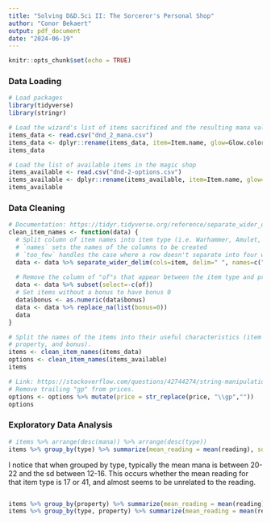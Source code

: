 ```yaml
---
title: "Solving D&D.Sci II: The Sorceror's Personal Shop"
author: "Conor Bekaert"
output: pdf_document
date: "2024-06-19"
---
```


```r
knitr::opts_chunk$set(echo = TRUE)
```

### Data Loading


```r
# Load packages
library(tidyverse)
library(stringr)

``` 


```r
# Load the wizard's list of items sacrificed and the resulting mana value
items_data <- read.csv("dnd_2_mana.csv")
items_data <- dplyr::rename(items_data, item=Item.name, glow=Glow.color, reading=Thaumometer.reading, mana=Mana.gained.from.sacrifice)
items_data
```

```r
# Load the list of available items in the magic shop
items_available <- read.csv("dnd-2-options.csv")
items_available <- dplyr::rename(items_available, item=Item.name, glow=Glow.color, reading=Thaumometer.reading, price=Price)
items_available
```


### Data Cleaning

```r
# Documentation: https://tidyr.tidyverse.org/reference/separate_wider_delim.html
clean_item_names <- function(data) {
  # Split column of item names into item type (i.e. Warhammer, Amulet, etc), the word "of" (will be deleted later), the item's property (i.e    Rage, Melancholy, Abstraction, etc), and the bonus (i.e. +1, +5, or NA in some cases). 
  # `names` sets the names of the columns to be created
  # `too_few` handles the case where a row doesn't separate into four words (only happens when the item doesn't have a bonus)
  data <- data %>% separate_wider_delim(cols=item, delim=" ", names=c("type", "of", "property", "bonus"), too_few="align_start")
  
  # Remove the column of "of"s that appear between the item type and property for all items
  data <- data %>% subset(select=-c(of))
  # Set items without a bonus to have bonus 0
  data$bonus <- as.numeric(data$bonus)
  data <- data %>% replace_na(list(bonus=0))
  data
}
```

```r
# Split the names of the items into their useful characteristics (item type,
# property, and bonus).
items <- clean_item_names(items_data)
options <- clean_item_names(items_available)
items

# Link: https://stackoverflow.com/questions/42744274/string-manipulation-in-a-column
# Remove trailing "gp" from prices. 
options <- options %>% mutate(price = str_replace(price, "\\gp",""))
options
```

### Exploratory Data Analysis

```r
# items %>% arrange(desc(mana)) %>% arrange(desc(type)) 
items %>% group_by(type) %>% summarize(mean_reading = mean(reading), sd_reading = sd(reading), mean_mana = mean(mana), sd_mana = sd(mana))
```

I notice that when grouped by type, typically the mean mana is between 20-22 and the sd between 12-16. This occurs whether the mean reading for that item type is 17 or 41, and almost seems to be unrelated to the reading. 

```r

```


```r
items %>% group_by(property) %>% summarize(mean_reading = mean(reading), sd_reading = sd(reading), mean_mana = mean(mana), sd_mana = sd(mana))
items %>% group_by(type, property) %>% summarize(mean_reading = mean(reading), sd_reading = sd(reading), mean_mana = mean(mana), sd_mana = sd(mana))
```

